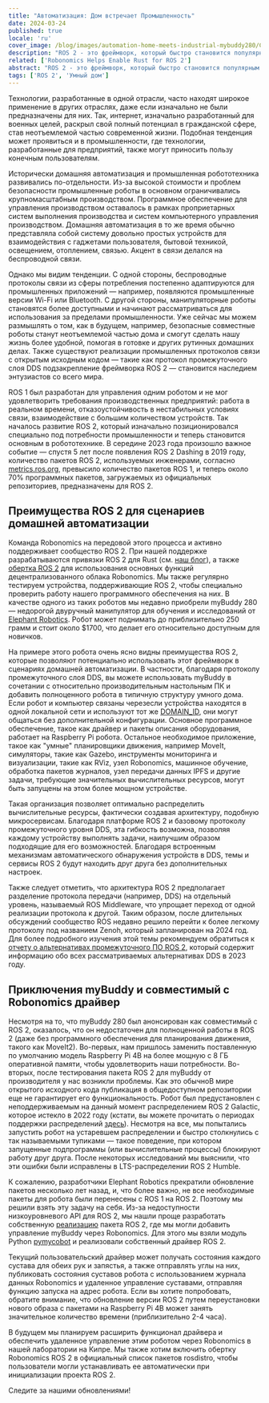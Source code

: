 ```yaml
---
title: "Автоматизация: Дом встречает Промышленность"
date: 2024-03-24
published: true
locale: 'ru'
cover_image: /blog/images/automation-home-meets-industrial-mybuddy280/Cover.png
description: "ROS 2 - это фреймворк, который быстро становится популярным для разработки робототехнических приложений. Он включает в себя накопленный опыт отрасли и делится им с мировым сообществом. Наша команда активно участвует в разработке новых пакетов ROS 2 для используемых нами роботов, а также интегрирует их в децентрализованную сеть Robonomics."
related: ['Robonomics Helps Enable Rust for ROS 2']
abstract: "ROS 2 - это фреймворк, который быстро становится популярным для разработки робототехнических приложений. Он включает в себя накопленный опыт отрасли и делится им с мировым сообществом. Наша команда активно участвует в разработке новых пакетов ROS 2 для используемых нами роботов, а также интегрирует их в децентрализованную сеть Robonomics."
tags: ['ROS 2', 'Умный дом']
---
```


Технологии, разработанные в одной отрасли, часто находят широкое применение в других отраслях, даже если изначально не были предназначены для них. Так, интернет, изначально разработанный для военных целей, раскрыл свой полный потенциал в гражданской сфере, став неотъемлемой частью современной жизни. Подобная тенденция может проявиться и в промышленности, где технологии, разработанные для предприятий, также могут приносить пользу конечным пользователям.

Исторически домашняя автоматизация и промышленная робототехника развивались по-отдельности. Из-за высокой стоимости и проблем безопасности промышленные роботы в основном ограничивались крупномасштабным производством. Программное обеспечение для управления производством оставалось в рамках проприетарных систем выполнения производства и систем компьютерного управления производством. Домашняя автоматизация в то же время обычно представляла собой систему довольно простых устройств для взаимодействия с гаджетами пользователя, бытовой техникой, освещением, отоплением, связью. Акцент в связи делался на беспроводной связи.

Однако мы видим тенденции. С одной стороны, беспроводные протоколы связи из сферы потребления постепенно адаптируются для промышленных приложений — например, появляются промышленные версии Wi-Fi или Bluetooth. С другой стороны, манипуляторные роботы становятся более доступными и начинают рассматриваться для использования за пределами промышленности. Уже сейчас мы можем размышлять о том, как в будущем, например, безопасные совместные роботы станут неотъемлемой частью дома и смогут сделать нашу жизнь более удобной, помогая в готовке и других рутинных домашних делах. Также существуют реализации промышленных протоколов связи с открытым исходным кодом — такие как протокол промежуточного слоя DDS подзакрепление фреймворка ROS 2 — становится наследием энтузиастов со всего мира.

ROS 1 был разработан для управления одним роботом и не мог удовлетворить требования производственных предприятий: работа в реальном времени, отказоустойчивость в нестабильных условиях связи, взаимодействие с большим количеством устройств. Так началось развитие ROS 2, который изначально позиционировался специально под потребности промышленности и теперь становится основным в робототехнике. В середине 2023 года произошло важное событие — спустя 5 лет после появления ROS 2 Dashing в 2019 году, количество пакетов ROS 2, используемых инженерами, согласно [metrics.ros.org](https://metrics.ros.org/packages_rosdistro.html), превысило количество пакетов ROS 1, и теперь около 70% программных пакетов, загружаемых из официальных репозиториев, предназначены для ROS 2.

## Преимущества ROS 2 для сценариев домашней автоматизации

Команда Robonomics на передовой этого процесса и активно поддерживает сообщество ROS 2. При нашей поддержке разрабатываются привязки ROS 2 для Rust (см. [наш блог](https://robonomics.network/blog/ros-2-rust-report-2022/)), а также [обертка ROS 2](https://github.com/Fingerling42/robonomics-ros2) для использования основных функций децентрализованного облака Robonomics. Мы также регулярно тестируем устройства, поддерживающие ROS 2, чтобы специально проверить работу нашего программного обеспечения на них. В качестве одного из таких роботов мы недавно приобрели myBuddy 280 — недорогой двуручный манипулятор для обучения и исследований от [Elephant Robotics](https://www.elephantrobotics.com/en/). Робот может поднимать до приблизительно 250 грамм и стоит около $1700, что делает его относительно доступным для новичков.

<RbImage zoom src="/blog/images/automation-home-meets-industrial-mybuddy280/pic_1_myBuddy_280.png" alt="двуручный робот myBuddy 280" />

На примере этого робота очень ясно видны преимущества ROS 2, которые позволяют потенциально использовать этот фреймворк в сценариях домашней автоматизации. В частности, благодаря протоколу промежуточного слоя DDS, вы можете использовать myBuddy в сочетании с относительно производительным настольным ПК и добавить полноценного робота в типичную структуру умного дома. Если робот и компьютер связаны черезесли устройства находятся в одной локальной сети и используют тот же [DOMAIN_ID](https://docs.ros.org/ru/rolling/Concepts/Intermediate/About-Domain-ID.html), они могут общаться без дополнительной конфигурации. Основное программное обеспечение, такое как драйвер и пакеты описания оборудования, работает на Raspberry Pi робота. Остальное необходимое приложение, такое как "умные" планировщики движения, например MoveIt, симуляторы, такие как Gazebo, инструменты мониторинга и визуализации, такие как RViz, узел Robonomics, машинное обучение, обработка пакетов журналов, узел передачи данных IPFS и другие задачи, требующие значительных вычислительных ресурсов, могут быть запущены на этом более мощном устройстве.

Такая организация позволяет оптимально распределить вычислительные ресурсы, фактически создавая архитектуру, подобную микросервисам. Благодаря платформе ROS 2 и базовому протоколу промежуточного уровня DDS, эта гибкость возможна, позволяя каждому устройству выполнять задачи, наилучшим образом подходящие для его возможностей. Благодаря встроенным механизмам автоматического обнаружения устройств в DDS, темы и сервисы ROS 2 будут находить друг друга без дополнительных настроек.

<RbImage zoom src="/blog/images/automation-home-meets-industrial-mybuddy280/pic_2_ros2_dds_smart_home.png" alt="Умный дом с ROS 2 и DDS" />

Также следует отметить, что архитектура ROS 2 предполагает разделение протокола передачи (например, DDS) на отдельный уровень, называемый ROS Middleware, что упрощает переход от одной реализации протокола к другой. Таким образом, после длительных обсуждений сообщество ROS недавно решило перейти к более легкому протоколу под названием Zenoh, который запланирован на 2024 год. Для более подробного изучения этой темы рекомендуем обратиться к [отчету о альтернативах промежуточного ПО ROS 2](https://discourse.ros.org/uploads/short-url/o9ihvSjCwB8LkzRklpKdeesRTDi.pdf), который содержит информацию обо всех рассматриваемых альтернативах DDS в 2023 году.

## Приключения myBuddy и совместимый с Robonomics драйвер

Несмотря на то, что myBuddy 280 был анонсирован как совместимый с ROS 2, оказалось, что он недостаточен для полноценной работы в ROS 2 (даже без программного обеспечения для планирования движения, такого как MoveIt2). Во-первых, нам пришлось заменить поставленную по умолчанию модель Raspberry Pi 4B на более мощную с 8 ГБ оперативной памяти, чтобы удовлетворить наши потребности. Во-вторых, после тестирования пакета ROS 2 для myBuddy от производителя у нас возникли проблемы. Как это обычноВ мире открытого исходного кода публикация в общедоступном репозитории еще не гарантирует его функциональность. Робот был предустановлен с неподдерживаемым на данный момент распределением ROS 2 Galactic, которое истекло в 2022 году (кстати, вы можете прочитать о периодах поддержки распределений [здесь](https://docs.ros.org/en/rolling/Releases.html)). Несмотря на все, мы попытались запустить робот на устаревшем распределении и быстро столкнулись с так называемыми тупиками — такое поведение, при котором запущенные подпрограммы (или вычислительные процессы) блокируют работу друг друга. После некоторых исследований мы выяснили, что эти ошибки были исправлены в LTS-распределении ROS 2 Humble.

К сожалению, разработчики Elephant Robotics прекратили обновление пакетов несколько лет назад, и, что более важно, не все необходимые пакеты для робота были перенесены с ROS 1 на ROS 2. Поэтому мы решили взять эту задачу на себя. Из-за недоступности низкоуровневого API для ROS 2, мы нашли проще разработать собственную [реализацию](https://github.com/Fingerling42/mybuddy280-ros2-robonomics) пакета ROS 2, где мы могли добавить управление myBuddy через Robonomics. Для этого мы взяли модуль Python [pymycobot](https://pypi.org/project/pymycobot/) и реализовали собственный драйвер ROS 2.

Текущий пользовательский драйвер может получать состояния каждого сустава для обеих рук и запястья, а также отправлять углы на них, публиковать состояния суставов робота с использованием журнала данных Robonomics и удаленное управление суставами, отправляя функцию запуска на адрес робота. Если вы хотите попробовать, обратите внимание, что обновление версии ROS 2 путем переустановки нового образа с пакетами на Raspberry Pi 4B может занять значительное количество времени (приблизительно 2-4 часа).

В будущем мы планируем расширить функционал драйвера и обеспечить удаленное управление этим роботом через Robonomics в нашей лаборатории на Кипре. Мы также хотим включить обертку Robonomics ROS 2 в официальный список пакетов rosdistro, чтобы пользователи могли устанавливать ее автоматически при инициализации проекта ROS 2.

Следите за нашими обновлениями!